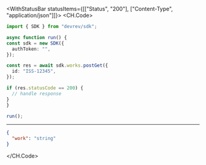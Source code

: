 

<WithStatusBar statusItems={[["Status", "200"], ["Content-Type", "application/json"]]}>
  <CH.Code>
  ```typescript PostGet.ts
  import { SDK } from "devrev/sdk";

async function run() {
  const sdk = new SDK({
    authToken: "",
  });

  const res = await sdk.works.postGet({
    id: "ISS-12345",
  });

  if (res.statusCode == 200) {
    // handle response
  }
}

run();
  ```
  ---

  ```json Example Response
  {
    "work": "string"
  }
  ```
  </CH.Code>
</WithStatusBar>
